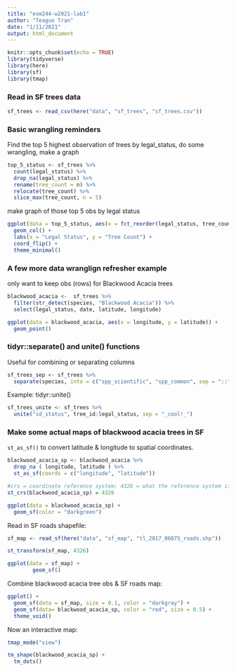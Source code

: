 ```yaml
---
title: "esm244-w2021-lab1"
author: "Teague Tran"
date: "1/11/2021"
output: html_document
---
```


```r
knitr::opts_chunk$set(echo = TRUE)
library(tidyverse)
library(here)
library(sf)
library(tmap)
```

### Read in SF trees data

```r
sf_trees <- read_csv(here("data", "sf_trees", "sf_trees.csv"))

```

### Basic wrangling reminders

Find the top 5 highest observation of trees by legal_status, do some wrangling, make a graph

```r
top_5_status <- sf_trees %>% 
  count(legal_status) %>% 
  drop_na(legal_status) %>% 
  rename(tree_count = n) %>% 
  relocate(tree_count) %>% 
  slice_max(tree_count, n = 5)
```
make graph of those top 5 obs by legal status

```r
ggplot(data = top_5_status, aes(x = fct_reorder(legal_status, tree_count), y = tree_count)) + 
  geom_col() + 
  labs(x = "Legal Status", y = "Tree Count") +
  coord_flip() + 
  theme_minimal()
```


### A few more data wranglign refresher example

only want to keep obs (rows) for Blackwood Acacia trees

```r
blackwood_acacia <-  sf_trees %>% 
  filter(str_detect(species, "Blackwood Acacia")) %>% 
  select(legal_status, date, latitude, longitude)

ggplot(data = blackwood_acacia, aes(x = longitude, y = latitude)) + 
  geom_point()
```

### tidyr::separate() and unite() functions

Useful for combining or separating columns

```r
sf_trees_sep <- sf_trees %>% 
  separate(species, into = c("spp_scientific", "spp_common", sep = "::"))
```

Example: tidyr::unite()

```r
sf_trees_unite <- sf_trees %>% 
  unite("id_status", tree_id:legal_status, sep = "_cool!_")
```


### Make some actual maps of blackwood acacia trees in SF

`st_as_sf()` to convert latitude & longitude to spatial coordinates.

```r
blackwood_acacia_sp <- blackwood_acacia %>% 
  drop_na ( longitude, latitude ) %>% 
  st_as_sf(coords = c("longitude", "latitude"))

#crs = coordinate reference system; 4326 = what the reference system is
st_crs(blackwood_acacia_sp) = 4326

ggplot(data = blackwood_acacia_sp) + 
  geom_sf(color = "darkgreen")
```

Read in SF roads shapefile: 

```r
sf_map <- read_sf(here("data", "sf_map", "tl_2017_06075_roads.shp"))

st_transform(sf_map, 4326)

ggplot(data = sf_map) + 
        geom_sf()
```

Combine blackwood acacia tree obs & SF roads map:

```r
ggplot() + 
  geom_sf(data = sf_map, size = 0.1, color = "darkgray") + 
  geom_sf(data= blackwood_acacia_sp, color = "red", size = 0.5) + 
  theme_void()
```

Now an interactive map: 

```r
tmap_mode("view")

tm_shape(blackwood_acacia_sp) + 
  tm_dots()
```























